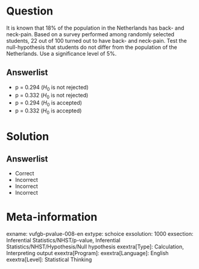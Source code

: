 Question
========
  
It is known that 18% of the population in the Netherlands has back- and neck-pain. Based on a survey performed among randomly selected students, 22 out of 100 turned out to have back- and neck-pain. Test the null-hypothesis that students do not differ from the population of the Netherlands. Use a significance level of 5%. 

  
Answerlist
----------
* p = 0.294 ($H_{0}$ is not rejected)
* p = 0.332 ($H_{0}$ is not rejected)
* p = 0.294 ($H_{0}$ is accepted)
* p = 0.332 ($H_{0}$ is accepted)


Solution
========

Answerlist
----------
* Correct
* Incorrect
* Incorrect
* Incorrect

Meta-information
================
exname: vufgb-pvalue-008-en
extype: schoice
exsolution: 1000
exsection: Inferential Statistics/NHST/p-value, Inferential Statistics/NHST/Hypothesis/Null hypothesis
exextra[Type]: Calculation, Interpreting output
exextra[Program]: 
exextra[Language]: English
exextra[Level]: Statistical Thinking
